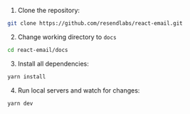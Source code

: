 1. Clone the repository:

```sh
git clone https://github.com/resendlabs/react-email.git
```

2. Change working directory  to `docs` 
```sh
cd react-email/docs
```

3. Install all dependencies:

```sh
yarn install
```

4. Run local servers and watch for changes:

```sh
yarn dev
```
